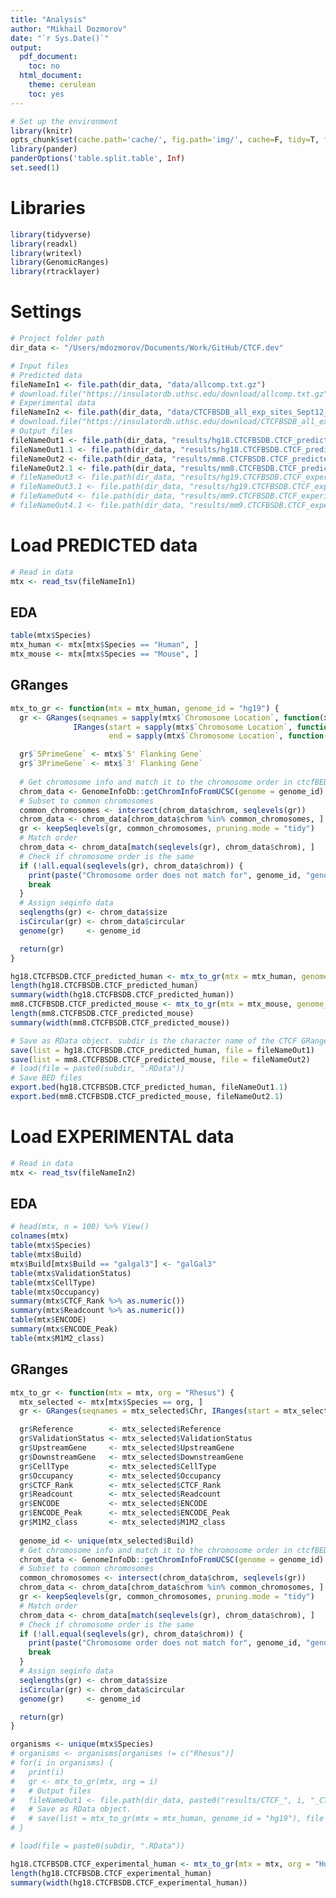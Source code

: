 ```yaml
---
title: "Analysis"
author: "Mikhail Dozmorov"
date: "`r Sys.Date()`"
output:
  pdf_document:
    toc: no
  html_document:
    theme: cerulean
    toc: yes
---
```


```r
# Set up the environment
library(knitr)
opts_chunk$set(cache.path='cache/', fig.path='img/', cache=F, tidy=T, fig.keep='high', echo=F, dpi=100, warnings=F, message=F, comment=NA, warning=F, results='as.is', fig.width = 10, fig.height = 6) #out.width=700, 
library(pander)
panderOptions('table.split.table', Inf)
set.seed(1)
```

# Libraries

```r
library(tidyverse)
library(readxl)
library(writexl)
library(GenomicRanges)
library(rtracklayer)
```

# Settings

```r
# Project folder path
dir_data <- "/Users/mdozmorov/Documents/Work/GitHub/CTCF.dev"

# Input files
# Predicted data
fileNameIn1 <- file.path(dir_data, "data/allcomp.txt.gz")
# download.file("https://insulatordb.uthsc.edu/download/allcomp.txt.gz", fileNameIn1)
# Experimental data
fileNameIn2 <- file.path(dir_data, "data/CTCFBSDB_all_exp_sites_Sept12_2012.txt.gz")
# download.file("https://insulatordb.uthsc.edu/download/CTCFBSDB_all_exp_sites_Sept12_2012.txt.gz", fileNameIn2)
# Output files
fileNameOut1 <- file.path(dir_data, "results/hg18.CTCFBSDB.CTCF_predicted_human.RData")
fileNameOut1.1 <- file.path(dir_data, "results/hg18.CTCFBSDB.CTCF_predicted_human.bed")
fileNameOut2 <- file.path(dir_data, "results/mm8.CTCFBSDB.CTCF_predicted_mouse.RData")
fileNameOut2.1 <- file.path(dir_data, "results/mm8.CTCFBSDB.CTCF_predicted_mouse.bed")
# fileNameOut3 <- file.path(dir_data, "results/hg19.CTCFBSDB.CTCF_experimental_human.RData")
# fileNameOut3.1 <- file.path(dir_data, "results/hg19.CTCFBSDB.CTCF_experimental_human.bed")
# fileNameOut4 <- file.path(dir_data, "results/mm9.CTCFBSDB.CTCF_experimental_mouse.RData")
# fileNameOut4.1 <- file.path(dir_data, "results/mm9.CTCFBSDB.CTCF_experimental_mouse.bed")
```

# Load PREDICTED data

```r
# Read in data
mtx <- read_tsv(fileNameIn1)
```

## EDA

```r
table(mtx$Species)
mtx_human <- mtx[mtx$Species == "Human", ]
mtx_mouse <- mtx[mtx$Species == "Mouse", ]
```

## GRanges

```r
mtx_to_gr <- function(mtx = mtx_human, genome_id = "hg19") {
  gr <- GRanges(seqnames = sapply(mtx$`Chromosome Location`, function(x) strsplit(x, ":|-")[[1]][1]), 
              IRanges(start = sapply(mtx$`Chromosome Location`, function(x) strsplit(x, ":|-")[[1]][2]) %>% as.numeric(), 
                      end = sapply(mtx$`Chromosome Location`, function(x) strsplit(x, ":|-")[[1]][3]) %>% as.numeric()))

  gr$`5PrimeGene` <- mtx$`5' Flanking Gene`
  gr$`3PrimeGene` <- mtx$`3' Flanking Gene`
  
  # Get chromosome info and match it to the chromosome order in ctcfBED
  chrom_data <- GenomeInfoDb::getChromInfoFromUCSC(genome = genome_id)
  # Subset to common chromosomes
  common_chromosomes <- intersect(chrom_data$chrom, seqlevels(gr))
  chrom_data <- chrom_data[chrom_data$chrom %in% common_chromosomes, ]
  gr <- keepSeqlevels(gr, common_chromosomes, pruning.mode = "tidy")
  # Match order
  chrom_data <- chrom_data[match(seqlevels(gr), chrom_data$chrom), ]
  # Check if chromosome order is the same
  if (!all.equal(seqlevels(gr), chrom_data$chrom)) {
    print(paste("Chromosome order does not match for", genome_id, "genome."))
    break
  }
  # Assign seqinfo data
  seqlengths(gr) <- chrom_data$size
  isCircular(gr) <- chrom_data$circular
  genome(gr)     <- genome_id

  return(gr)
}

hg18.CTCFBSDB.CTCF_predicted_human <- mtx_to_gr(mtx = mtx_human, genome_id = "hg18")
length(hg18.CTCFBSDB.CTCF_predicted_human)
summary(width(hg18.CTCFBSDB.CTCF_predicted_human))
mm8.CTCFBSDB.CTCF_predicted_mouse <- mtx_to_gr(mtx = mtx_mouse, genome_id = "mm8")
length(mm8.CTCFBSDB.CTCF_predicted_mouse)
summary(width(mm8.CTCFBSDB.CTCF_predicted_mouse))

# Save as RData object. subdir is the character name of the CTCF GRanges variable
save(list = hg18.CTCFBSDB.CTCF_predicted_human, file = fileNameOut1)
save(list = mm8.CTCFBSDB.CTCF_predicted_mouse, file = fileNameOut2)
# load(file = paste0(subdir, ".RData"))
# Save BED files
export.bed(hg18.CTCFBSDB.CTCF_predicted_human, fileNameOut1.1)
export.bed(mm8.CTCFBSDB.CTCF_predicted_mouse, fileNameOut2.1)
```

# Load EXPERIMENTAL data

```r
# Read in data
mtx <- read_tsv(fileNameIn2)
```


## EDA

```r
# head(mtx, n = 100) %>% View()
colnames(mtx)
table(mtx$Species)
table(mtx$Build)
mtx$Build[mtx$Build == "galgal3"] <- "galGal3"
table(mtx$ValidationStatus)
table(mtx$CellType)
table(mtx$Occupancy)
summary(mtx$CTCF_Rank %>% as.numeric())
summary(mtx$Readcount %>% as.numeric())
table(mtx$ENCODE)
summary(mtx$ENCODE_Peak)
table(mtx$M1M2_class)
```

## GRanges

```r
mtx_to_gr <- function(mtx = mtx, org = "Rhesus") {
  mtx_selected <- mtx[mtx$Species == org, ]
  gr <- GRanges(seqnames = mtx_selected$Chr, IRanges(start = mtx_selected$GenomeBeginLoc, end = mtx_selected$GenomeEndLoc))

  gr$Reference        <- mtx_selected$Reference
  gr$ValidationStatus <- mtx_selected$ValidationStatus
  gr$UpstreamGene     <- mtx_selected$UpstreamGene
  gr$DownstreamGene   <- mtx_selected$DownstreamGene
  gr$CellType         <- mtx_selected$CellType
  gr$Occupancy        <- mtx_selected$Occupancy
  gr$CTCF_Rank        <- mtx_selected$CTCF_Rank
  gr$Readcount        <- mtx_selected$Readcount
  gr$ENCODE           <- mtx_selected$ENCODE
  gr$ENCODE_Peak      <- mtx_selected$ENCODE_Peak
  gr$M1M2_class       <- mtx_selected$M1M2_class
  
  genome_id <- unique(mtx_selected$Build)
  # Get chromosome info and match it to the chromosome order in ctcfBED
  chrom_data <- GenomeInfoDb::getChromInfoFromUCSC(genome = genome_id)
  # Subset to common chromosomes
  common_chromosomes <- intersect(chrom_data$chrom, seqlevels(gr))
  chrom_data <- chrom_data[chrom_data$chrom %in% common_chromosomes, ]
  gr <- keepSeqlevels(gr, common_chromosomes, pruning.mode = "tidy")
  # Match order
  chrom_data <- chrom_data[match(seqlevels(gr), chrom_data$chrom), ]
  # Check if chromosome order is the same
  if (!all.equal(seqlevels(gr), chrom_data$chrom)) {
    print(paste("Chromosome order does not match for", genome_id, "genome."))
    break
  }
  # Assign seqinfo data
  seqlengths(gr) <- chrom_data$size
  isCircular(gr) <- chrom_data$circular
  genome(gr)     <- genome_id

  return(gr)
}

organisms <- unique(mtx$Species)
# organisms <- organisms[organisms != c("Rhesus")]
# for(i in organisms) {
#   print(i)
#   gr <- mtx_to_gr(mtx, org = i)
#   # Output files
#   fileNameOut1 <- file.path(dir_data, paste0("results/CTCF_", i, "_CTCFBSDB_experimental.RData"))
#   # Save as RData object. 
#   # save(list = mtx_to_gr(mtx = mtx_human, genome_id = "hg19"), file = fileNameOut1)
# }

# load(file = paste0(subdir, ".RData"))

hg18.CTCFBSDB.CTCF_experimental_human <- mtx_to_gr(mtx = mtx, org = "Human")
length(hg18.CTCFBSDB.CTCF_experimental_human)
summary(width(hg18.CTCFBSDB.CTCF_experimental_human))
```


